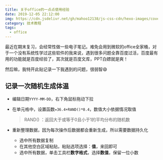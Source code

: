 ```yaml
---
title: 关于office的一点点使用经验
date: 2019-12-05 22:12:00
img: https://cdn.jsdelivr.net/gh/mahoo12138/js-css-cdn/hexo-images/cover/office.png
category: 技术教程
tags:
  - office
---
```


最近在期末复习，会经常性做一些电子笔记。难免会用到微软的office全家桶，对于一个没有系统性学过这些软件的我来说，遇到很多问题全靠百度过活，百度最有用的功能就是百度经验了，其次就是百度文库，PPT白嫖就是爽！

然后嘛，我特开此贴记录一下我遇到的问题，很弱智:smile:

## 记录一次随机生成体温

- 编辑日期`YYYY-MM-DD`，右下角鼠标拖动下拉

- 在单元格中，设置函数`=36.4+RAND()*0.4`，数值大小依据情况取值

  > RAND() ：返回大于或等于0且小于1的平均分布的随机数

- 重新整理数据，因为每次操作后数据都会重新生成，所以需要数据持久化
  - 选中所有数据复制
  - 在其他空白区域粘贴，粘贴选项选择：**值**，来回即可
  - 选中所有数据，单击工具栏**数字格式**，选择**数值**，保留一位小数
